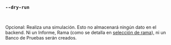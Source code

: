 ### `--dry-run`

<br />

Opcional: Realiza una simulación. Esto no almacenará ningún dato en el backend. Ni un Informe, Rama (como se detalla en [selección de rama](/es/docs/explanation/branch-selection/)), ni un Banco de Pruebas serán creados.